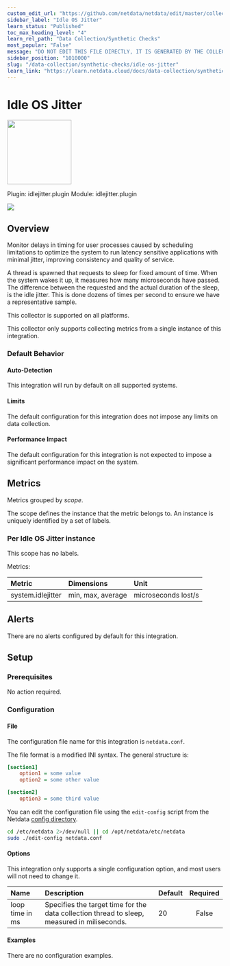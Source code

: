 ```yaml
---
custom_edit_url: "https://github.com/netdata/netdata/edit/master/collectors/idlejitter.plugin/metadata.yaml"
sidebar_label: "Idle OS Jitter"
learn_status: "Published"
toc_max_heading_level: "4"
learn_rel_path: "Data Collection/Synthetic Checks"
most_popular: "False"
message: "DO NOT EDIT THIS FILE DIRECTLY, IT IS GENERATED BY THE COLLECTOR'S metadata.yaml FILE"
sidebar_position: "1010000"
slug: "/data-collection/synthetic-checks/idle-os-jitter"
learn_link: "https://learn.netdata.cloud/docs/data-collection/synthetic-checks/idle-os-jitter"
---
```



# Idle OS Jitter


<img src="https://netdata.cloud/img/syslog.png" width="150"/>


Plugin: idlejitter.plugin
Module: idlejitter.plugin

<img src="https://img.shields.io/badge/maintained%20by-Netdata-%2300ab44" />

## Overview

Monitor delays in timing for user processes caused by scheduling limitations to optimize the system to run latency sensitive applications with minimal jitter, improving consistency and quality of service.


A thread is spawned that requests to sleep for fixed amount of time. When the system wakes it up, it measures how many microseconds have passed. The difference between the requested and the actual duration of the sleep, is the idle jitter. This is done dozens of times per second to ensure we have a representative sample.


This collector is supported on all platforms.

This collector only supports collecting metrics from a single instance of this integration.


### Default Behavior

#### Auto-Detection

This integration will run by default on all supported systems.

#### Limits

The default configuration for this integration does not impose any limits on data collection.

#### Performance Impact

The default configuration for this integration is not expected to impose a significant performance impact on the system.


## Metrics

Metrics grouped by *scope*.

The scope defines the instance that the metric belongs to. An instance is uniquely identified by a set of labels.



### Per Idle OS Jitter instance



This scope has no labels.

Metrics:

| Metric | Dimensions | Unit |
|:------|:----------|:----|
| system.idlejitter | min, max, average | microseconds lost/s |



## Alerts

There are no alerts configured by default for this integration.


## Setup

### Prerequisites

No action required.

### Configuration

#### File

The configuration file name for this integration is `netdata.conf`.

The file format is a modified INI syntax. The general structure is:

```ini
[section1]
    option1 = some value
    option2 = some other value

[section2]
    option3 = some third value
```
You can edit the configuration file using the `edit-config` script from the
Netdata [config directory](/docs/configuring/configuration#the-netdata-config-directory).

```bash
cd /etc/netdata 2>/dev/null || cd /opt/netdata/etc/netdata
sudo ./edit-config netdata.conf
```
#### Options

This integration only supports a single configuration option, and most users will not need to change it.


| Name | Description | Default | Required |
|:----|:-----------|:-------|:--------:|
| loop time in ms | Specifies the target time for the data collection thread to sleep, measured in miliseconds. | 20 | False |

#### Examples
There are no configuration examples.


